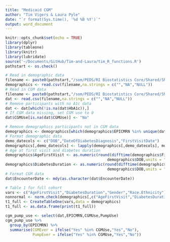 ```yaml
---
title: "Medicaid CGM"
author: "Tim Vigers & Laura Pyle"
date: "`r format(Sys.time(), '%d %B %Y')`"
output: word_document
---
```


```r
knitr::opts_chunk$set(echo = TRUE)
library(dplyr)
library(tableone)
library(knitr)
library(lubridate)
source('~/Documents/GitHub/Tim-and-Laura/tim_R_functions.R')
pathstart <- os.check()
```

```r
# Read in demographic data
filename <- paste0(pathstart,"/som/PEDS/RI Biostatistics Core/Shared/Shared Projects/Laura/BDC/Projects/Sonalee Ravi/Medicaid CGM/Data_Cleaned/Demographics.csv")
demographics <- read.csv(filename,na.strings = c("","NA","NULL"))
# Read in CGM data
filename <- paste0(pathstart,"/som/PEDS/RI Biostatistics Core/Shared/Shared Projects/Laura/BDC/Projects/Sonalee Ravi/Medicaid CGM/Data_Cleaned/30 day CGM data missing studio.csv")
dat <- read.csv(filename,na.strings = c("","NA","NULL"))
# Remove participants with no A1c data
dat <- dat[which(!is.na(dat$HbA1c)),]
# If CGM data missing, set CGM use to 0
dat$CGMUse[is.na(dat$CGMUse)] <- "No"

# Remove demographics participants not in CGM data
demographics <- demographics[which(demographics$EPICMRN %in% unique(dat$EPICMRN)),]
# Format demographic data
demo_datecols <- c("DOB","DateOfDiabetesDiagnosis","FirstVisitDate") 
demographics[,demo_datecols] <- lapply(demographics[,demo_datecols], mdy)
# Age at first visit and diabetes duration
demographics$AgeFirstVisit <- as.numeric(round(difftime(demographics$FirstVisitDate,
                                             demographics$DOB,units = "days")/365.25,2))
demographics$DiabetesDuration <- as.numeric(round(difftime(demographics$DateOfDiabetesDiagnosis,
                                             demographics$DOB,units = "days")/365.25,2))
# Format CGM data
dat$EncounterDate <- mdy(as.character(dat$EncounterDate))
```

```r
# Table 1 for full cohort
vars <- c("AgeFirstVisit","DiabetesDuration","Gender","Race.Ethnicity")
nonnormal <- norm.check(demographics[,c("AgeFirstVisit","DiabetesDuration")])
t1_full <- CreateTableOne(vars,data = demographics)
t1_full <- as.data.frame(print(t1_full))
```

```r
cgm_pump_use <- select(dat,EPICMRN,CGMUse,PumpUse)
cgm_pump_use %>% 
  group_by(EPICMRN) %>%
  summarise(CGMEver = ifelse("Yes" %in% CGMUse,"Yes","No"),
            PumpEver = ifelse("Yes" %in% CGMUse,"Yes","No"))
```